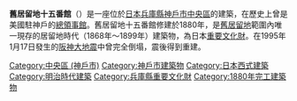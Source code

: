 {{expand|time=2015-12-14T09:35:24+00:00}}
{{unreferenced|time=2015-12-14T09:35:24+00:00}}
{{coord|34|41|14.3|N|135|11|32.3|E|type:landmark_region:JP-35|display=title}}
'''舊居留地十五番館'''（{{lang-ja|旧居留地十五番館}}）是一座位於[[日本|日本]][[兵庫縣|兵庫縣]][[神戶市|神戶市]][[中央區_(神戶市)|中央區]]的建築，在歷史上曾是美國駐神戶的[[總領事館|總領事館]]。舊居留地十五番館修建於1880年，是[[舊居留地|舊居留地]]範圍內唯一現存的居留地時代（1868年～1899年）建築物，為日本[[重要文化財|重要文化財]]。在1995年1月17日發生的[[阪神大地震|阪神大地震]]中曾完全倒塌，震後得到重建。

[[Category:中央區_(神戶市)|Category:中央區 (神戶市)]]
[[Category:神戶市建築物|Category:神戶市建築物]]
[[Category:日本西式建築|Category:日本西式建築]]
[[Category:明治時代建築|Category:明治時代建築]]
[[Category:兵庫縣重要文化財|Category:兵庫縣重要文化財]]
[[Category:1880年完工建築物|Category:1880年完工建築物]]
